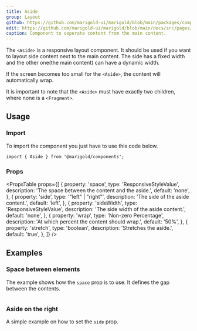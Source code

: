 ```yaml
---
title: Aside
group: Layout
github: https://github.com/marigold-ui/marigold/blob/main/packages/components/src/Aside/Aside.tsx
edit: https://github.com/marigold-ui/marigold/blob/main/docs/src/pages/components/aside.mdx
caption: Component to seperate content from the main content.
---
```


The `<Aside>` is a responsive layout component. It should be used if you want to layout side content next to the main content. The side has a fixed width and the other one(the main content) can have a dynamic width.

If the screen becomes too small for the `<Aside>`, the content will automatically wrap.

It is important to note that the `<Aside>` must have exactly two children, where none is a `<Fragment>`.

<Preview>
  <BasicAside />
</Preview>

## Usage

### Import

To import the component you just have to use this code below.

```tsx
import { Aside } from '@marigold/components';
```

### Props

<PropsTable
  props={[
    {
      property: 'space',
      type: 'ResponsiveStyleValue<string>',
      description: 'The space between the content and the aside.',
      default: 'none',
    },
    {
      property: 'side',
      type: '"left" | "right"',
      description: 'The side of the aside content.',
      default: 'left',
    },
    {
      property: 'sideWidth',
      type: 'ResponsiveStyleValue<string>',
      description: 'The side width of the aside content.',
      default: 'none',
    },
    {
      property: 'wrap',
      type: 'Non-zero Percentage',
      description: 'At which percent the content should wrap.',
      default: '50%',
    },
    {
      property: 'stretch',
      type: 'boolean',
      description: 'Stretches the aside.',
      default: 'true',
    },
  ]}
/>

## Examples

### Space between elements

The example shows how the `space` prop is to use. It defines the gap between the contents.

```tsx preview file=components/Aside/space.demo.tsx

```

### Aside on the right

A simple example on how to set the `side` prop.

```tsx preview file=components/Aside/rightside.demo.tsx

```
